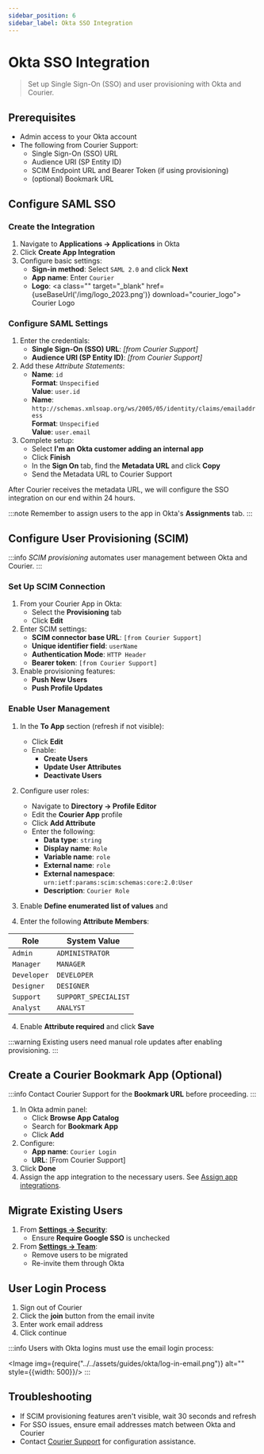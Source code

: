 ```yaml
---
sidebar_position: 6
sidebar_label: Okta SSO Integration
---
```



# Okta SSO Integration

> Set up Single Sign-On (SSO) and user provisioning with Okta and Courier.

## Prerequisites

- Admin access to your Okta account
- The following from Courier Support:
  - Single Sign-On (SSO) URL
  - Audience URI (SP Entity ID)
  - SCIM Endpoint URL and Bearer Token (if using provisioning)
  - (optional) Bookmark URL 

## Configure SAML SSO

### Create the Integration

1. Navigate to **Applications → Applications** in Okta
2. Click **Create App Integration**
3. Configure basic settings:
   - **Sign-in method**: Select `SAML 2.0` and click **Next**
   - **App name**: Enter `Courier`
   - **Logo**: <a class="" target="_blank" href={useBaseUrl('/img/logo_2023.png')} download="courier_logo"> <FaDownload /> Courier Logo</a>
      

### Configure SAML Settings

1. Enter the credentials:
   - **Single Sign-On (SSO) URL**: _[from Courier Support]_
   - **Audience URI (SP Entity ID)**: _[from Courier Support]_
2. Add these *Attribute Statements*:
    - **Name**: `id`
      <br/>**Format**: `Unspecified`
      <br/>**Value**: `user.id`
    - **Name**: `http://schemas.xmlsoap.org/ws/2005/05/identity/claims/emailaddress`
      <br/>**Format**: `Unspecified`
      <br/>**Value**: `user.email`
3. Complete setup:
   - Select **I'm an Okta customer adding an internal app**
   - Click **Finish**
   - In the **Sign On** tab, find the **Metadata URL** and click **Copy**
   - Send the Metadata URL to Courier Support

After Courier receives the metadata URL, we will configure the SSO integration on our end within 24 hours.

:::note
Remember to assign users to the app in Okta's **Assignments** tab.
:::

## Configure User Provisioning (SCIM)

:::info
_SCIM provisioning_ automates user management between Okta and Courier.
:::

### Set Up SCIM Connection

1. From your Courier App in Okta:
   - Select the **Provisioning** tab
   - Click **Edit**
2. Enter SCIM settings:
   - **SCIM connector base URL**: `[from Courier Support]`
   - **Unique identifier field**: `userName`
   - **Authentication Mode**: `HTTP Header`
   - **Bearer token**: `[from Courier Support]`
3. Enable provisioning features:
     - **Push New Users**
     - **Push Profile Updates**

### Enable User Management

1. In the **To App** section (refresh if not visible):
   - Click **Edit**
   - Enable:
     - **Create Users**
     - **Update User Attributes**
     - **Deactivate Users**
2. Configure user roles:
   - Navigate to **Directory → Profile Editor**
   - Edit the **Courier App** profile
   - Click **Add Attribute**
    - Enter the following:
      - **Data type**: `string`
      - **Display name**: `Role`
      - **Variable name**: `role`
      - **External name**: `role`
      - **External namespace**: `urn:ietf:params:scim:schemas:core:2.0:User`
      - **Description**: `Courier Role`

3. Enable **Define enumerated list of values** and 
4. Enter the following **Attribute Members**:

| Role | System Value |
|------|--------------|
| `Admin` | `ADMINISTRATOR` |
| `Manager` | `MANAGER` |
| `Developer` | `DEVELOPER` |
| `Designer` | `DESIGNER` |
| `Support` | `SUPPORT_SPECIALIST` |
| `Analyst` | `ANALYST` |

4. Enable **Attribute required** and click **Save**

:::warning
Existing users need manual role updates after enabling provisioning.
:::

## Create a Courier Bookmark App (Optional)

:::info
Contact Courier Support for the **Bookmark URL** before proceeding.
:::

1. In Okta admin panel:
   - Click **Browse App Catalog**
   - Search for **Bookmark App**
   - Click **Add**
2. Configure:
   - **App name**: `Courier Login`
   - **URL**: [From Courier Support]
3. Click **Done**
4. Assign the app integration to the necessary users. See [Assign app integrations](https://help.okta.com/en-us/content/topics/apps/apps-assign-applications).

## Migrate Existing Users

1. From [**Settings → Security**](https://app.courier.com/settings/security):
   - Ensure **Require Google SSO** is unchecked
2. From [**Settings → Team**](https://app.courier.com/settings/team):
   - Remove users to be migrated
   - Re-invite them through Okta

## User Login Process

1. Sign out of Courier
2. Click the **join** button from the email invite
3. Enter work email address
4. Click continue

:::info
Users with Okta logins must use the email login process:

<Image img={require("../../assets/guides/okta/log-in-email.png")} alt="" style={{width: 500}}/>
:::

## Troubleshooting

- If SCIM provisioning features aren't visible, wait 30 seconds and refresh
- For SSO issues, ensure email addresses match between Okta and Courier
- Contact [Courier Support](mailto:support@courier.com) for configuration assistance.